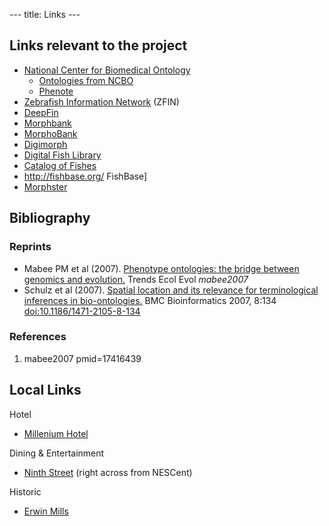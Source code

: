 ---
title: Links
---

<!-- ''Note: We suggest you consider using [http://en.wikipedia.org/wiki/Social_bookmarking Social Bookmarking] for creating larger lists of links, as those you add here can't be searched by semantic tags. Popular sites include [http://www.citeulike.org/ CiteUlike], [http://www.connotea.org/ Connotea] and [http://del.icio.us del.icio.us].'' -->

==Links relevant to the project==

* [http://www.bioontology.org National Center for Biomedical Ontology]
** [http://www.bioontology.org/ncbo/faces/pages/ontology_list.xhtml Ontologies from NCBO]  
** [http://www.phenote.org Phenote] 
* [http://www.zfin.org Zebrafish Information Network] (ZFIN) 
* [http://www.deepfin.org/ DeepFin] 
* [http://www.morphbank.net/ Morphbank]
* [http://morphobank.geongrid.org/ MorphoBank]  
* [http://digimorph.org/ Digimorph]  
* [http://www.digitalfishlibrary.org/ Digital Fish Library]  
* [http://www.calacademy.org/RESEARCH/ichthyology/catalog/fishcatsearch.html Catalog of Fishes]  
* http://fishbase.org/ FishBase] 
* [http://aug.csres.utexas.edu/PhylogenyWiki/ Morphster] 

==Bibliography==

===Reprints===

* Mabee PM et al (2007). [[Media:TREE Mabee.pdf|Phenotype ontologies: the bridge between genomics and evolution.]] Trends Ecol Evol <cite>mabee2007</cite>
* Schulz et al (2007). [http://www.biomedcentral.com/1471-2105/8/134 Spatial location and its relevance for terminological inferences in bio-ontologies.] BMC Bioinformatics 2007, 8:134 [http://dx.doi.org/10.1186/1471-2105-8-134 doi:10.1186/1471-2105-8-134]

===References===
<biblio>
#mabee2007 pmid=17416439
</biblio>

==Local Links==

; Hotel
* [http://www.millenniumhotels.com/MCIL.nsf/LU_HOTELDOC/113$$HotelDescription?OpenDocument Millenium Hotel]

; Dining & Entertainment
* [http://www.ninthst.com/ Ninth Street] (right across from NESCent)

; Historic
* [http://www.owdna.org/mill.htm Erwin Mills]
